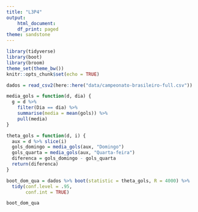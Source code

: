```yaml
---
title: "L3P4"
output:
    html_document:
    df_print: paged
theme: sandstone
---
```


```r
library(tidyverse)
library(boot)
library(broom)
theme_set(theme_bw())
knitr::opts_chunk$set(echo = TRUE)
```

```r
dados = read_csv2(here::here("data/campeonato-brasileiro-full.csv"))
```

```r

media_gols = function(d, dia) {
  g = d %>%
    filter(Dia == dia) %>%
    summarise(media = mean(gols)) %>% 
    pull(media)
}

theta_gols = function(d, i) {
  aux = d %>% slice(i)
  gols_domingo = media_gols(aux, "Domingo")
  gols_quarta = media_gols(aux, "Quarta-feira")
  diferenca = gols_domingo - gols_quarta
  return(diferenca)
}

boot_dom_qua = dados %>% boot(statistic = theta_gols, R = 4000) %>% 
  tidy(conf.level = .95,
       conf.int = TRUE)

```


```r
boot_dom_qua
```
